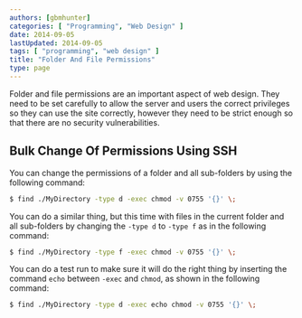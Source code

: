 ```yaml
---
authors: [gbmhunter]
categories: [ "Programming", "Web Design" ]
date: 2014-09-05
lastUpdated: 2014-09-05
tags: [ "programming", "web design" ]
title: "Folder And File Permissions"
type: page
---
```


Folder and file permissions are an important aspect of web design. They need to be set carefully to allow the server and users the correct privileges so they can use the site correctly, however they need to be strict enough so that there are no security vulnerabilities.

## Bulk Change Of Permissions Using SSH

You can change the permissions of a folder and all sub-folders by using the following command:
    
```sh
$ find ./MyDirectory -type d -exec chmod -v 0755 '{}' \;
```

You can do a similar thing, but this time with files in the current folder and all sub-folders by changing the `-type d` to `-type f` as in the following command:

```sh    
$ find ./MyDirectory -type f -exec chmod -v 0755 '{}' \;
```

You can do a test run to make sure it will do the right thing by inserting the command `echo` between `-exec` and `chmod`, as shown in the following command:

```sh    
$ find ./MyDirectory -type d -exec echo chmod -v 0755 '{}' \;
```